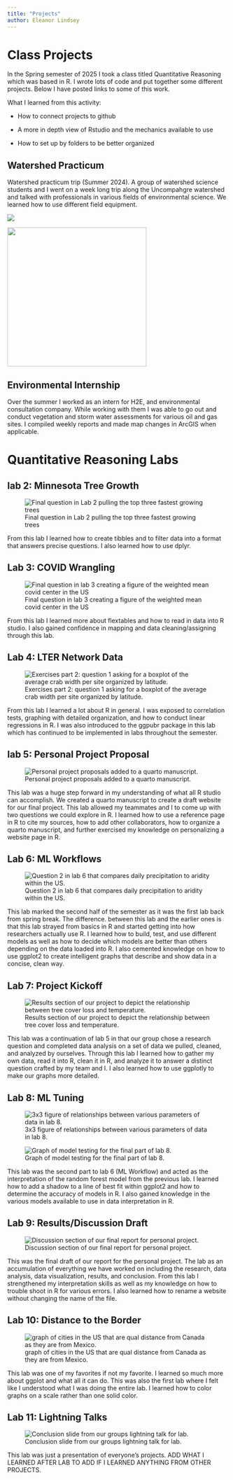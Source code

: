 ```yaml
---
title: "Projects"
author: Eleanor Lindsey
---
```


# Class Projects

In the Spring semester of 2025 I took a class titled Quantitative Reasoning which was based in R. I wrote lots of code and put together some different projects. Below I have posted links to some of this work.

What I learned from this activity:

-   How to connect projects to github

-   A more in depth view of Rstudio and the mechanics available to use

-   How to set up by folders to be better organized

## Watershed Practicum

Watershed practicum trip (Summer 2024). A group of watershed science students and I went on a week long trip along the Uncompahgre watershed and talked with professionals in various fields of environmental science. We learned how to use different field equipment.

![](media/Watershed-Practicum%20Small.jpeg)

![](media/Wetland.jpeg){fig-align="right" width="318"}

## Environmental Internship

Over the summer I worked as an intern for H2E, and environmental consultation company. While working with them I was able to go out and conduct vegetation and storm water assessments for various oil and gas sites. I compiled weekly reports and made map changes in ArcGIS when applicable.

# Quantitative Reasoning Labs

## lab 2: Minnesota Tree Growth

![Final question in Lab 2 pulling the top three fastest growing trees](lab-2.png)

From this lab I learned how to create tibbles and to filter data into a format that answers precise questions. I also learned how to use dplyr.

## Lab 3: COVID Wrangling

![Final question in lab 3 creating a figure of the weighted mean covid center in the US](lab-3.png)

From this lab I learned more about flextables and how to read in data into R studio. I also gained confidence in mapping and data cleaning/assigning through this lab.

## Lab 4: LTER Network Data

![Exercises part 2: question 1 asking for a boxplot of the average crab width per site organized by latitude.](lab-4.png)

From this lab I learned a lot about R in general. I was exposed to correlation tests, graphing with detailed organization, and how to conduct linear regressions in R. I was also introduced to the ggpubr package in this lab which has continued to be implemented in labs throughout the semester.

## lab 5: Personal Project Proposal

![Personal project proposals added to a quarto manuscript.](lab-5.png)

This lab was a huge step forward in my understanding of what all R studio can accomplish. We created a quarto manuscript to create a draft website for our final project. This lab allowed my teammates and I to come up with two questions we could explore in R. I learned how to use a reference page in R to cite my sources, how to add other collaborators, how to organize a quarto manuscript, and further exercised my knowledge on personalizing a website page in R.

## Lab 6: ML Workflows

![Question 2 in lab 6 that compares daily precipitation to aridity within the US.](lab-6.png)

This lab marked the second half of the semester as it was the first lab back from spring break. The difference. between this lab and the earlier ones is that this lab strayed from basics in R and started getting into how researchers actually use R. I learned how to build, test, and use different models as well as how to decide which models are better than others depending on the data loaded into R. I also cemented knowledge on how to use ggplot2 to create intelligent graphs that describe and show data in a concise, clean way.

## Lab 7: Project Kickoff

![Results section of our project to depict the relationship between tree cover loss and temperature.](lab-7.png)

This lab was a continuation of lab 5 in that our group chose a research question and completed data analysis on a set of data we pulled, cleaned, and analyzed by ourselves. Through this lab I learned how to gather my own data, read it into R, clean it in R, and analyze it to answer a distinct question crafted by my team and I. I also learned how to use ggplotly to make our graphs more detailed.

## Lab 8: ML Tuning

![3x3 figure of relationships between various parameters of data in lab 8.](lab-8.png)

![Graph of model testing for the final part of lab 8.](lab-8.2.png)

This lab was the second part to lab 6 (ML Workflow) and acted as the interpretation of the random forest model from the previous lab. I learned how to add a shadow to a line of best fit within ggplot2 and how to determine the accuracy of models in R. I also gained knowledge in the various models available to use in data interpretation in R.

## Lab 9: Results/Discussion Draft

![Discussion section of our final report for personal project.](lab-9.png)

This was the final draft of our report for the personal project. The lab as an accumulation of everything we have worked on including the research, data analysis, data visualization, results, and conclusion. From this lab I strengthened my interpretation skills as well as my knowledge on how to trouble shoot in R for various errors. I also learned how to rename a website without changing the name of the file.

## Lab 10: Distance to the Border

![graph of cities in the US that are qual distance from Canada as they are from Mexico.](lab-10.png)

This lab was one of my favorites if not my favorite. I learned so much more about ggplot and what all it can do. This was also the first lab where I felt like I understood what I was doing the entire lab. I learned how to color graphs on a scale rather than one solid color.

## Lab 11: Lightning Talks

![Conclusion slide from our groups lightning talk for lab.](lab-11.png)

This lab was just a presentation of everyone's projects. ADD WHAT I LEARNED AFTER LAB TO ADD IF I LEARNED ANYTHING FROM OTHER PROJECTS.
